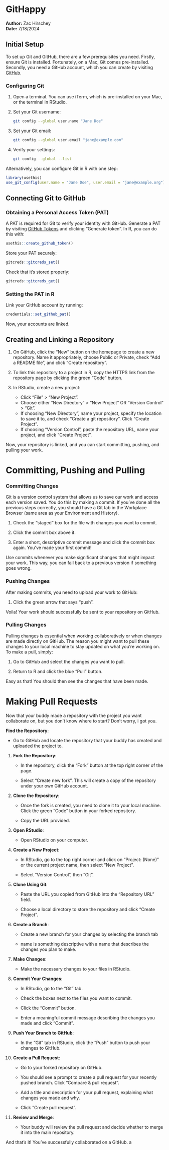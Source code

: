 # GitHappy

**Author:** Zac Hirschey\
**Date:** 7/18/2024

## Initial Setup

To set up Git and GitHub, there are a few prerequisites you need. Firstly, ensure Git is installed. Fortunately, on a Mac, Git comes pre-installed. Secondly, you need a GitHub account, which you can create by visiting [GitHub](https://github.com).

### Configuring Git

1.  Open a terminal. You can use iTerm, which is pre-installed on your Mac, or the terminal in RStudio.

2.  Set your Git username:

    ``` bash
    git config --global user.name "Jane Doe"
    ```

3.  Set your Git email:

    ``` bash
    git config --global user.email "jane@example.com"
    ```

4.  Verify your settings:

    ``` bash
    git config --global --list
    ```

Alternatively, you can configure Git in R with one step:

``` r
library(usethis)
use_git_config(user.name = "Jane Doe", user.email = "jane@example.org")
```

## Connecting Git to GitHub

### Obtaining a Personal Access Token (PAT)

A PAT is required for Git to verify your identity with GitHub. Generate a PAT by visiting [GitHub Tokens](https://github.com/settings/tokens) and clicking "Generate token". In R, you can do this with:

``` r
usethis::create_github_token()
```

Store your PAT securely:

``` r
gitcreds::gitcreds_set()
```

Check that it’s stored properly:

``` r
gitcreds::gitcreds_get()
```

### Setting the PAT in R

Link your GitHub account by running:

``` r
credentials::set_github_pat()
```

Now, your accounts are linked.

## Creating and Linking a Repository

1.  On GitHub, click the "New" button on the homepage to create a new repository. Name it appropriately, choose Public or Private, check "Add a README file", and click "Create repository".

2.  To link this repository to a project in R, copy the HTTPS link from the repository page by clicking the green "Code" button.

3.  In RStudio, create a new project:

    -   Click "File" \> "New Project".
    -   Choose either "New Directory" \> "New Project" OR "Version Control" \> "Git".
    -   If choosing "New Directory", name your project, specify the location to save it to, and check "Create a git repository". Click "Create Project".
    -   If choosing "Version Control", paste the repository URL, name your project, and click "Create Project".

Now, your repository is linked, and you can start committing, pushing, and pulling your work.

# Committing, Pushing and Pulling

### Committing Changes

Git is a version control system that allows us to save our work and access each version saved. You do this by making a commit. If you've done all the previous steps correctly, you should have a Git tab in the Workplace Browser (same area as your Environment and History).

1.  Check the "staged" box for the file with changes you want to commit.

2.  Click the commit box above it.

3.  Enter a short, descriptive commit message and click the commit box again. You've made your first commit!

Use commits whenever you make significant changes that might impact your work. This way, you can fall back to a previous version if something goes wrong.

### Pushing Changes

After making commits, you need to upload your work to GitHub:

1.  Click the green arrow that says "push".

Voila! Your work should successfully be sent to your repository on GitHub.

### Pulling Changes

Pulling changes is essential when working collaboratively or when changes are made directly on GitHub. The reason you might want to pull these changes to your local machine to stay updated on what you're working on. To make a pull, simply:

1.  Go to GitHub and select the changes you want to pull.

2.  Return to R and click the blue "Pull" button.

Easy as that! You should then see the changes that have been made.

# Making Pull Requests

Now that your buddy made a repository with the project you want collaborate on, but you don't know where to start? Don't worry, i got you.

**Find the Repository**:

-   Go to GitHub and locate the repository that your buddy has created and uploaded the project to.

1.  **Fork the Repository**:

    -   In the repository, click the "Fork" button at the top right corner of the page.

    -   Select "Create new fork". This will create a copy of the repository under your own GitHub account.

2.  **Clone the Repository**:

    -   Once the fork is created, you need to clone it to your local machine. Click the green "Code" button in your forked repository.

    -   Copy the URL provided.

3.  **Open RStudio**:

    -   Open RStudio on your computer.

4.  **Create a New Project**:

    -   In RStudio, go to the top right corner and click on "Project: (None)" or the current project name, then select "New Project".

    -   Select "Version Control", then "Git".

5.  **Clone Using Git**:

    -   Paste the URL you copied from GitHub into the "Repository URL" field.

    -   Choose a local directory to store the repository and click "Create Project".

6.  **Create a Branch**:

    -   Create a new branch for your changes by selecting the branch tab

    -   name is something descriptive with a name that describes the changes you plan to make.

7.  **Make Changes**:

    -   Make the necessary changes to your files in RStudio.

8.  **Commit Your Changes**:

    -   In RStudio, go to the "Git" tab.

    -   Check the boxes next to the files you want to commit.

    -   Click the "Commit" button.

    -   Enter a meaningful commit message describing the changes you made and click "Commit".

9.  **Push Your Branch to GitHub**:

    -   In the "Git" tab in RStudio, click the "Push" button to push your changes to GitHub.

10. **Create a Pull Request**:

    -   Go to your forked repository on GitHub.

    -   You should see a prompt to create a pull request for your recently pushed branch. Click "Compare & pull request".

    -   Add a title and description for your pull request, explaining what changes you made and why.

    -   Click "Create pull request".

11. **Review and Merge**:

    -   Your buddy will review the pull request and decide whether to merge it into the main repository.

And that’s it! You've successfully collaborated on a GitHub. a
